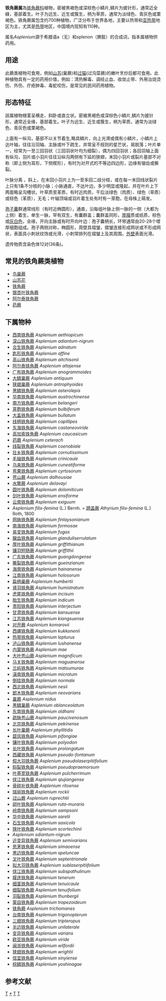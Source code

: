 {{automatic taxobox
| image = Asplenium trichomanes subsp quadrivalens.jpg
| image_caption = ''[[Asplenium_trichomanes|Asplenium trichomanes]]'' ssp. ''quadrivalens''
| taxon = Asplenium
| authority = [[Carl_Linnaeus|L.]], 1753
| type_species = ''[[Asplenium_marinum|Asplenium marinum]]''
| type_species_authority = [[Carl_Linnaeus|L.]]
| subdivision_ranks = [[種|種]]
| subdivision = 約700
| synonyms =
*''Camptosorus''
*''Ceterach''
*''Loxoscaphe'' <small>T.Moore</small>
*''Phyllitis''
*''Tarachia''
}}

'''铁角蕨属'''為[[铁角蕨科|铁角蕨科]]植物，密被黑褐色或深棕色小鳞片,鳞片为披针形，通常近全綠，基部着生。叶子为远生、近生或簇生，柄为草质，通常为淡绿色、青灰色或栗褐色。铁角蕨属包含约700种植物，广泛分布于世界各地，主要以热带和[[亚热带|亚热带]]地区为主，尤其是[[热带|热带]]地区，中国境内现知有110种。

属名''Asplenium''源于希腊语a（无）和splenon（脾脏）的合成词，指本属植物供药用。

== 用途 ==

此蕨类植物可食用，例如[[山苏花|山苏]](巢蕨)和[[过猫|过猫]](过沟菜蕨)的嫩叶烹炒后都可食用。此种植物具有一定的药用价值，例如：清热解毒、调经止血、收敛止带、外用治烧烫伤、外伤、疔疮肿毒、毒蛇咬伤，是常见的民间药用植物。

== 形态特征 ==

該属植物根茎呈横走、斜卧或直立状。密被黑褐色或深棕色小鳞片,鳞片为披针形，通常近全缘，基部着生。叶子为远生、近生或簇生，柄为草质，通常为淡绿色、青灰色或栗褐色。

上面有一纵沟，基部不以关节着生,略具鳞片，向上光滑或偶有小鳞片，小鳞片上达叶轴，往往沿羽轴、主脉或叶下疏生，并常呈不规则的星芒状，易脱落；叶片单一，经常为一至三回羽状（三回羽状叶均为细裂），偶为四回羽状；各回羽轴上面有纵沟，羽片或小羽片往往沿纵沟两侧有下延的狭翅，末回小羽片或裂片基部不对称（即上侧为耳形，下侧楔形），有时为对开式的不等边四边形，边缘有锯齿或撕裂。

叶脉分离 ，斜上，在末回小羽片上为一至多回二歧分枝，或在每一末回线状裂片上只有1条不分枝的小脉；小脉通直，不达叶边，多少明显或隆起，并在叶片上下两面略呈沟槽状。叶草质至革质，有时近肉质，干后淡绿色（肉质）、绿色（草质）或棕色（革质），无毛；叶轴顶端或羽片着生处有时有一芽胞，在母株上萌发。

[[孢子囊|孢子囊]]群通常线形（有时近椭圆形），通直，沿每组叶脉上侧一脉的一侧（大都为上侧）着生，单生一脉，罕有双生，有囊群盖；囊群盖同形，[[厚膜|厚膜]]质或纸质，棕色或[[灰色无性向|灰白色]]，全缘，开向主脉或有时开向叶边：孢子囊柄长，环带通常由20-28个增厚细胞组成。孢子两侧对称，椭圆形，周壁具褶皱，摺皱连接形成网状或不形成网状，表面具小刺状纹饰或光滑，小刺常排列在褶皱上及其周围，[[外壁|外壁]]表面光滑。

遗传物质含染色体12对(36条)。

== 常見的铁角蕨类植物 ==

* [[鸟巢蕨|鸟巢蕨]]
* [[山苏花|山苏花]]
* [[铁角蕨|铁角蕨]]
* [[银杏叶铁角蕨|银杏叶铁角蕨]]
* [[阿尔泰铁角蕨|阿尔泰铁角蕨]]
* [[药蕨|药蕨]]

==下属物种==
* [[西南铁角蕨|西南铁角蕨]] ''Asplenium aethiopicum'' 
* [[深山铁角蕨|深山铁角蕨]] ''Asplenium adiantum-nigrum'' 
* [[合生铁角蕨|合生铁角蕨]] ''Asplenium adnatum'' 
* [[匙形铁角蕨|匙形铁角蕨]] ''Asplenium affine'' 
* [[高山铁角蕨|高山铁角蕨]] ''Asplenium aitchisonii'' 
* [[阿尔泰铁角蕨|阿尔泰铁角蕨]] ''Asplenium altajense'' 
* [[广布铁角蕨|广布铁角蕨]] ''Asplenium anogrammoides'' 
* [[大鳞巢蕨|大鳞巢蕨]] ''Asplenium antiquum'' 
* [[狭翅巢蕨|狭翅巢蕨]] ''Asplenium antrophyoides'' 
* [[黑鳞铁角蕨|黑鳞铁角蕨]] ''Asplenium asterolepis'' 
* [[华南铁角蕨|华南铁角蕨]] ''Asplenium austrochinense'' 
* [[南方铁角蕨|南方铁角蕨]] ''Asplenium belangeri'' 
* [[芽胞铁角蕨|芽胞铁角蕨]] ''Asplenium bulbiferum'' 
* [[大盖铁角蕨|大盖铁角蕨]] ''Asplenium bullatum'' 
* [[线柄铁角蕨|线柄铁角蕨]] ''Asplenium capillipes'' 
* [[东海铁角蕨|东海铁角蕨]] ''Asplenium castaneoviride'' 
* [[高加索铁角蕨|高加索铁角蕨]] ''Asplenium caucasicum'' 
* [[药蕨|药蕨]] ''Asplenium ceterach'' 
* [[线裂铁角蕨|线裂铁角蕨]] ''Asplenium coenobiale'' 
* [[壮乡铁角蕨|壮乡铁角蕨]] ''Asplenium cornutissimum'' 
* [[毛轴铁角蕨|毛轴铁角蕨]] ''Asplenium crinicaule'' 
* [[乌来铁角蕨|乌来铁角蕨]] ''Asplenium cuneatiforme'' 
* [[弯果铁角蕨|弯果铁角蕨]] ''Asplenium cyrtosorum'' 
* [[苍山蕨|苍山蕨]] ''Asplenium dalhousiae'' 
* [[水鳖蕨|水鳖蕨]] ''Asplenium delavayi'' 
* [[圆叶铁角蕨|圆叶铁角蕨]] ''Asplenium dolomiticum'' 
* [[剑叶铁角蕨|剑叶铁角蕨]] ''Asplenium ensiforme'' 
* [[云南铁角蕨|云南铁角蕨]] ''Asplenium exiguum'' 
* ''Asplenium filix-femina''  (L.) Bernh. = [[蹄盖蕨|蹄盖蕨]] ''Athyrium filix-femina'' (L.) Roth, 1800 
* [[网脉铁角蕨|网脉铁角蕨]] ''Asplenium finlaysonianum'' 
* [[南海铁角蕨|南海铁角蕨]] ''Asplenium formosae'' 
* [[易变铁角蕨|易变铁角蕨]] ''Asplenium fugax'' 
* [[腺齿铁角蕨|腺齿铁角蕨]] ''Asplenium glanduliserrulatum'' 
* [[厚叶铁角蕨|厚叶铁角蕨]] ''Asplenium griffithianum'' 
* [[镰羽短肠蕨|镰羽短肠蕨]] ''Asplenium griffithii'' 
* [[广东铁角蕨|广东铁角蕨]] ''Asplenium guangdongense'' 
* [[撕裂铁角蕨|撕裂铁角蕨]] ''Asplenium gueinzianum'' 
* [[海南铁角蕨|海南铁角蕨]] ''Asplenium hainanense'' 
* [[江南铁角蕨|江南铁角蕨]] ''Asplenium holosorum'' 
* [[扁柄巢蕨|扁柄巢蕨]] ''Asplenium humbertii'' 
* [[肾羽铁角蕨|肾羽铁角蕨]] ''Asplenium humistratum'' 
* [[虎尾铁角蕨|虎尾铁角蕨]] ''Asplenium incisum'' 
* [[胎生铁角蕨|胎生铁角蕨]] ''Asplenium indicum'' 
* [[贵阳铁角蕨|贵阳铁角蕨]] ''Asplenium interjectum'' 
* [[甘肃铁角蕨|甘肃铁角蕨]] ''Asplenium kansuense'' 
* [[江苏铁角蕨|江苏铁角蕨]] ''Asplenium kiangsuense'' 
* [[对开蕨|对开蕨]] ''Asplenium komarovii'' 
* [[西疆铁角蕨|西疆铁角蕨]] ''Asplenium kukkonenii'' 
* [[热带铁角蕨|热带铁角蕨]] ''Asplenium lepturus'' 
* [[泸山铁角蕨|泸山铁角蕨]] ''Asplenium lushanense'' 
* [[内蒙铁角蕨|内蒙铁角蕨]] ''Asplenium mae'' 
* [[大叶苍山蕨|大叶苍山蕨]] ''Asplenium magnificum'' 
* [[马关铁角蕨|马关铁角蕨]] ''Asplenium maguanense'' 
* [[兰屿铁角蕨|兰屿铁角蕨]] ''Asplenium matsumurae'' 
* [[滇南铁角蕨|滇南铁角蕨]] ''Asplenium microtum'' 
* [[倒挂铁角蕨|倒挂铁角蕨]] ''Asplenium normale'' 
* [[西北铁角蕨|西北铁角蕨]] ''Asplenium nesii'' 
* [[郎木铁角蕨|郎木铁角蕨]] ''Asplenium neovarians'' 
* [[巢蕨|巢蕨]] ''Asplenium nidus'' 
* [[黑鳞巢蕨|黑鳞巢蕨]] ''Asplenium oblanceolatum'' 
* [[东南铁角蕨|东南铁角蕨]] ''Asplenium oldhami'' 
* [[疏脉苍山蕨|疏脉苍山蕨]] ''Asplenium paucivenosum'' 
* [[北京铁角蕨|北京铁角蕨]] ''Asplenium pekinense'' 
* [[长叶巢蕨|长叶巢蕨]] ''Asplenium phyllitidis'' 
* [[碧凤铁角蕨|碧凤铁角蕨]] ''Asplenium pifongiae'' 
* [[镰叶铁角蕨|镰叶铁角蕨]] ''Asplenium polyodon'' 
* [[长叶铁角蕨|长叶铁角蕨]] ''Asplenium prolongatum'' 
* [[西藏铁角蕨|西藏铁角蕨]] ''Asplenium pseudo-fontanum'' 
* [[假大羽铁角蕨|假大羽铁角蕨]] ''Asplenium pseudolaserpitiifolium'' 
* [[斜裂铁角蕨|斜裂铁角蕨]] ''Asplenium pseudopraemorsum'' 
* [[叶基宽铁角蕨|叶基宽铁角蕨]] ''Asplenium pulcherrimum'' 
* [[俅江铁角蕨|俅江铁角蕨]] ''Asplenium qiujiangense'' 
* [[骨碎补铁角蕨|骨碎补铁角蕨]] ''Asplenium ritoense'' 
* [[瑞丽铁角蕨|瑞丽铁角蕨]] ''Asplenium rockii'' 
* [[过山蕨|过山蕨]] ''Asplenium ruprechtii'' 
* [[卵叶铁角蕨|卵叶铁角蕨]] ''Asplenium ruta-muraria'' 
* [[岭南铁角蕨|岭南铁角蕨]] ''Asplenium sampsoni'' 
* [[华中铁角蕨|华中铁角蕨]] ''Asplenium sarelii'' 
* [[石生铁角蕨|石生铁角蕨]] ''Asplenium saxicola'' 
* [[狭叶铁角蕨|狭叶铁角蕨]] ''Asplenium scortechinii'' 
* ''Asplenium sdiantum-nigrum'' 
* [[近变异铁角蕨|近变异铁角蕨]] ''Asplenium semivarians'' 
* [[思茅铁角蕨|思茅铁角蕨]] ''Asplenium simaoense'' 
* [[黑边铁角蕨|黑边铁角蕨]] ''Asplenium speluncae'' 
* [[叉叶铁角蕨|叉叶铁角蕨]] ''Asplenium septentrionale'' 
* [[拟大羽铁角蕨|拟大羽铁角蕨]] ''Asplenium sublaserpitiifolium'' 
* [[俅江铁角蕨|俅江铁角蕨]] ''Asplenium subspathulinum'' 
* [[膜连铁角蕨|膜连铁角蕨]] ''Asplenium tenerum'' 
* [[细茎铁角蕨|细茎铁角蕨]] ''Asplenium tenuicaule'' 
* [[细裂铁角蕨|细裂铁角蕨]] ''Asplenium tenuifolium'' 
* [[羽裂铁角蕨|羽裂铁角蕨]] ''Asplenium thunbergii'' 
* [[蒙自铁角蕨|蒙自铁角蕨]] ''Asplenium trapezoideum'' 
* [[铁角蕨|铁角蕨]] ''Asplenium trichomanes'' 
* [[台南铁角蕨|台南铁角蕨]] ''Asplenium trigonopterum'' 
* [[三翅铁角蕨|三翅铁角蕨]] ''Asplenium tripteropus'' 
* [[半边铁角蕨|半边铁角蕨]] ''Asplenium unilaterale'' 
* [[变异铁角蕨|变异铁角蕨]] ''Asplenium varians'' 
* [[欧亚铁角蕨|欧亚铁角蕨]] ''Asplenium viride'' 
* [[闽浙铁角蕨|闽浙铁角蕨]] ''Asplenium wilfordii'' 
* [[狭翅铁角蕨|狭翅铁角蕨]] ''Asplenium wrightii'' 
* [[信宜铁角蕨|信宜铁角蕨]] ''Asplenium xinyiense'' 
* [[棕鳞铁角蕨|棕鳞铁角蕨]] ''Asplenium yoshinagae'' 

== 参考文献 ==
{{ReflistH}}

{{ReflistF}}
{{Taxonbar|from=Q5347305}}

[[Category:鐵角蕨科|T]]
[[Category:鐵角蕨屬|*]]
[[Category:卡尔·林奈命名的生物分类|T]]
[[Category:1753年描述的分类群|T]]